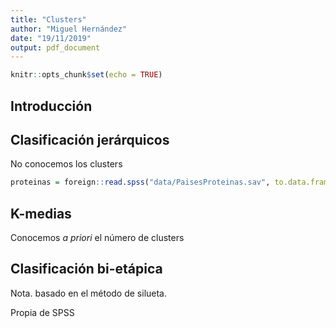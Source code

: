 ```yaml
---
title: "Clusters"
author: "Miguel Hernández"
date: "19/11/2019"
output: pdf_document
---
```


```r
knitr::opts_chunk$set(echo = TRUE)
```

## Introducción

## Clasificación jerárquicos

No conocemos los clusters

```r
proteinas = foreign::read.spss("data/PaisesProteinas.sav", to.data.frame = TRUE)
```


## K-medias

Conocemos *a priori* el número de clusters

## Clasificación bi-etápica

Nota. basado en el método de silueta.

Propia de SPSS


